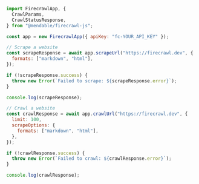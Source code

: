 ```js Node
import FirecrawlApp, {
  CrawlParams,
  CrawlStatusResponse,
} from "@mendable/firecrawl-js";

const app = new FirecrawlApp({ apiKey: "fc-YOUR_API_KEY" });

// Scrape a website
const scrapeResponse = await app.scrapeUrl("https://firecrawl.dev", {
  formats: ["markdown", "html"],
});

if (!scrapeResponse.success) {
  throw new Error(`Failed to scrape: ${scrapeResponse.error}`);
}

console.log(scrapeResponse);

// Crawl a website
const crawlResponse = await app.crawlUrl("https://firecrawl.dev", {
  limit: 100,
  scrapeOptions: {
    formats: ["markdown", "html"],
  },
});

if (!crawlResponse.success) {
  throw new Error(`Failed to crawl: ${crawlResponse.error}`);
}

console.log(crawlResponse);
```
